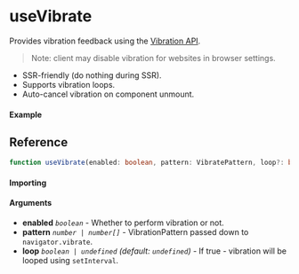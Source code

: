 
<Meta title="Navigator/useVibrate" component={Example} />

# useVibrate

Provides vibration feedback using the [Vibration API](https://developer.mozilla.org/en-US/docs/Web/API/Vibration_API).

> Note: client may disable vibration for websites in browser settings.

- SSR-friendly (do nothing during SSR).
- Supports vibration loops.
- Auto-cancel vibration on component unmount.

#### Example

<Canvas>
  <Story story={Example} inline />
</Canvas>

## Reference

```ts
function useVibrate(enabled: boolean, pattern: VibratePattern, loop?: boolean): void;
```

#### Importing

<ImportPath />

#### Arguments

- **enabled** _`boolean`_ - Whether to perform vibration or not.
- **pattern** _`number | number[]`_ - VibrationPattern passed down to `navigator.vibrate`.
- **loop** _`boolean | undefined`_ _(default: `undefined`)_ - If true - vibration will be looped
  using `setInterval`.

